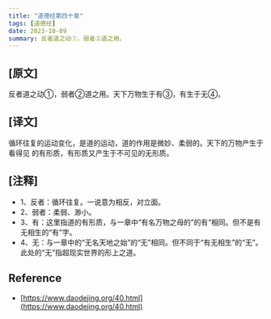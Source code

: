 ```yaml
---
title: "道德经第四十章"
tags: [道德经]
date: 2023-10-09
summary: 反者道之动①，弱者②道之用。
---
```


## [原文]

反者道之动①，弱者②道之用。天下万物生于有③，有生于无④。

## [译文]

循环往复的运动变化，是道的运动，道的作用是微妙、柔弱的。天下的万物产生于看得见
的有形质，有形质又产生于不可见的无形质。

## [注释]

- 1、反者：循环往复。一说意为相反，对立面。
- 2、弱者：柔弱、渺小。
- 3、有：这里指道的有形质，与一章中“有名万物之母的”的有“相同。但不是有无相生的“有”字。
- 4、无：与一章中的“无名天地之始”的“无”相同。但不同于“有无相生”的“无”。此处的“无”指超现实世界的形上之道。

## Reference

- [https://www.daodejing.org/40.html](https://www.daodejing.org/40.html)